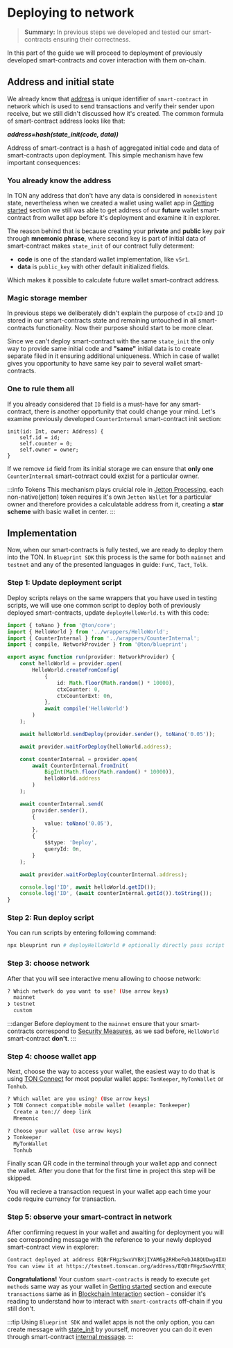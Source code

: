 # Deploying to network

> **Summary:** In previous steps we developed and tested our smart-contracts ensuring their correctness. 

In this part of the guide we will proceed to deployment of previously developed smart-contracts and cover interaction with them on-chain.

## Address and initial state

We already know that [address](/v3/documentation/smart-contracts/addresses/) is unique identifier of `smart-contract` in network which is used to send transactions and verify their sender upon receive, but we still didn't discussed how it's created. The common formula of smart-contract address looks like that:

***address=hash(state_init(code, data))***

Address of smart-contract is a hash of aggregated initial code and data of smart-contracts upon deployment. This simple mechanism have few important consequences:

### You already know the address

In TON any address that don't have any data is considered in `nonexistent` state, nevertheless when we created a wallet using wallet app in [Getting started](/v3/guidelines/quick-start/getting-started) section we still was able to get address of our **future** wallet smart-contract from wallet app before it's deployment and examine it in explorer. 

The reason behind that is because creating your **private** and **public** key pair through **mnemonic phrase**, where second key is part of initial data of smart-contract makes `state_init` of our contract fully determent:
 - **code** is one of the standard wallet implementation, like `v5r1`.
 - **data** is `public_key` with other default initialized fields.

Which makes it possible to calculate future wallet smart-contract address.

### Magic storage member

In previous steps we deliberately didn't explain the purpose of `ctxID` and `ID` stored in our smart-contracts state and remaining untouched in all smart-contracts functionality. Now their purpose should start to be more clear.

Since we can't deploy smart-contract with the same `state_init` the only way to provide same initial code and **"same"** initial data is to create separate filed in it ensuring additional uniqueness. Which in case of wallet gives you opportunity to have same key pair to several wallet smart-contracts.

### One to rule them all

If you already considered that `ID` field is a must-have for any smart-contract, there is another opportunity that could change your mind. Let's examine previously developed `CounterInternal` smart-contract init section:

```tact
init(id: Int, owner: Address) {
    self.id = id;
    self.counter = 0;
    self.owner = owner;
}
```

If we remove `id` field from its initial storage we can ensure that **only one** `CounterInternal` smart-cotnract could exzist for a particular owner.

:::info Tokens
This mechanism plays cruicial role in [Jetton Processing](v3/guidelines/dapps/asset-processing/jettons), each non-native(jetton) token requires it's own `Jetton Wallet` for a particular owner and therefore provides a calculatable address from it, creating a **star scheme** with basic wallet in center.
:::

## Implementation

Now, when our smart-contracts is fully tested, we are ready to deploy them into the TON. In `Blueprint SDK` this process is the same for both `mainnet` and `testnet` and any of the presented languages in guide: `FunC`, `Tact`, `Tolk`. 

### Step 1: Update deployment script

Deploy scripts relays on the same wrappers that you have used in testing scripts, we will use one common script to deploy both of previously deployed smart-contracts, update `deployHelloWorld.ts` with this code:

```typescript title="/scripts/deployHelloWorld.ts"
import { toNano } from '@ton/core';
import { HelloWorld } from '../wrappers/HelloWorld';
import { CounterInternal } from '../wrappers/CounterInternal';
import { compile, NetworkProvider } from '@ton/blueprint';

export async function run(provider: NetworkProvider) {
    const helloWorld = provider.open(
        HelloWorld.createFromConfig(
            {
                id: Math.floor(Math.random() * 10000),
                ctxCounter: 0,
                ctxCounterExt: 0n,
            },
            await compile('HelloWorld')
        )
    );

    await helloWorld.sendDeploy(provider.sender(), toNano('0.05'));

    await provider.waitForDeploy(helloWorld.address);

    const counterInternal = provider.open(
        await CounterInternal.fromInit(
            BigInt(Math.floor(Math.random() * 10000)),
            helloWorld.address
        )
    );

    await counterInternal.send(
        provider.sender(),
        {
            value: toNano('0.05'),
        },
        {
            $$type: 'Deploy',
            queryId: 0n,
        }
    );

    await provider.waitForDeploy(counterInternal.address);

    console.log('ID', await helloWorld.getID());
    console.log('ID', (await counterInternal.getId()).toString());
}
```

### Step 2: Run deploy script

You can run scripts by entering following command:

```bash
npx bleuprint run # deployHelloWorld # optionally directly pass script
```

### Step 3: choose network

After that you will see interactive menu allowing to choose network:

```bash
? Which network do you want to use? (Use arrow keys)
  mainnet
❯ testnet
  custom
```

:::danger
Before deployment to the `mainnet` ensure that your smart-contracts correspond to [Security Measures](/v3/guidelines/smart-contracts/security/overview), as we sad before, `HelloWorld` smart-contract **don't**.
:::

### Step 4: choose wallet app

Next, choose the way to access your wallet, the easiest way to do that is using [TON Connect](/v3/guidelines/ton-connect/overview/) for most popular wallet apps: `TonKeeper`, `MyTonWallet` or `Tonhub`.
```bash
? Which wallet are you using? (Use arrow keys)
❯ TON Connect compatible mobile wallet (example: Tonkeeper) 
  Create a ton:// deep link 
  Mnemonic

? Choose your wallet (Use arrow keys)
❯ Tonkeeper 
  MyTonWallet 
  Tonhub
```

Finally scan QR code in the terminal through your wallet app and connect the wallet. After you done that for the first time in project this step will be skipped.

You will recieve a transaction request in your wallet app each time your code require currency for transaction.

### Step 5: observe your smart-contract in network

 After confirming request in your wallet and awaiting for deployment you will see corresponding message with the reference to your newly deployed smart-contract view in explorer:

```bash
Contract deployed at address EQBrFHgzSwxVYBXjIYAM6g2RHbeFebJA8QUDwg4IX8CPDPug
You can view it at https://testnet.tonscan.org/address/EQBrFHgzSwxVYBXjIYAM6g2RHbeFebJA8QUDwg4IX8CPDPug
```

**Congratulations!** Your custom `smart-contracts` is ready to execute `get methods` same way as your wallet in [Getting started](/v3/guidelines/quick-start/getting-started#navigation-tabs) section and execute `transactions` same as in [Blockchain Interaction](/v3/guidelines/quick-start/blockchain-interaction/reading-from-network) section - consider it's reading to understand how to interact with `smart-contracts` off-chain if you still don't.

:::tip
Using `Blueprint SDK` and wallet apps is not the only option, you can create message with [state_init](/v3/documentation/smart-contracts/message-management/sending-messages#message-layout) by yourself, moreover you can do it even through smart-contract [internal message](/v3/documentation/smart-contracts/message-management/sending-messages#message-layout).
:::


